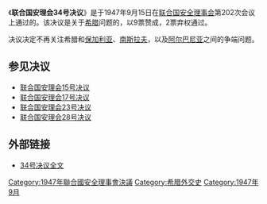 {{Infobox UN resolution
|number = 34
|organ = SC
|date = 9月15日
|year = 1947年
|meeting = 202
|code = S/555
|document = http://daccess-dds-ny.un.org/doc/RESOLUTION/GEN/NR0/042/30/IMG/NR004230.pdf?OpenElement
|for = 9
|abstention = 0
|against = 2
|subject = 希腊问题
|result = 通过 
|image = 
|caption = 
}}
《'''联合国安理会34号决议'''》是于1947年9月15日在[[联合国安全理事会|联合国安全理事会]]第202次会议上通过的。该决议是关于[[希腊|希腊]]问题的，以9票赞成，2票弃权通过。

决议决定不再关注希腊和[[保加利亚|保加利亚]]、[[南斯拉夫|南斯拉夫]]，以及[[阿尔巴尼亚|阿尔巴尼亚]]之间的争端问题。

==参见决议==
*[[联合国安理会15号决议|联合国安理会15号决议]]
*[[联合国安理会17号决议|联合国安理会17号决议]]
*[[联合国安理会23号决议|联合国安理会23号决议]]
*[[联合国安理会28号决议|联合国安理会28号决议]]

==外部链接==
*[http://daccessdds.un.org/doc/RESOLUTION/GEN/NR0/042/52/IMG/NR004252.pdf?OpenElement 34号决议全文]{{dead link|date=2018年4月 |bot=InternetArchiveBot |fix-attempted=yes }}
{{UN-stub}}
{{UNSCR 1947}}

[[Category:1947年聯合國安全理事會決議|Category:1947年聯合國安全理事會決議]]
[[Category:希腊外交史|Category:希腊外交史]]
[[Category:1947年9月|Category:1947年9月]]